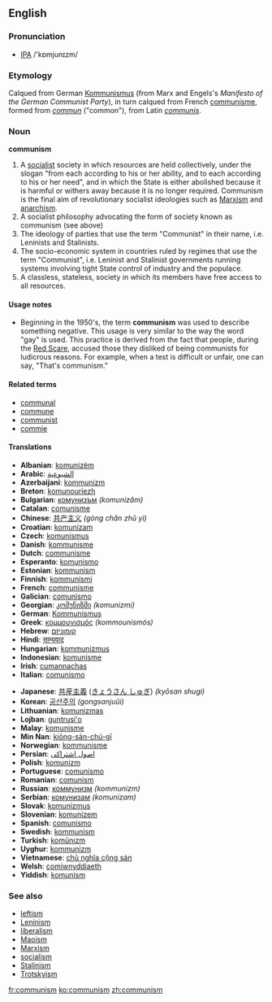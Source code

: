 ==English==
===Pronunciation===
* [[IPA]] /'kɒmjunɪzm/
===Etymology===
Calqued from German [[Kommunismus]] (from Marx and Engels's ''Manifesto of the German Communist Party''), in turn calqued from French [[communisme]], formed from ''[[commun]]'' ("common"), from Latin ''[[communis]]''.

===Noun===
'''communism'''
#A [[socialist]] society in which resources are held collectively, under the slogan "from each according to his or her ability, and to each according to his or her need", and in which the State is either abolished because it is harmful or withers away because it is no longer required.  Communism is the final aim of revolutionary socialist ideologies such as [[Marxism]] and [[anarchism]].
#A socialist philosophy advocating the form of society known as communism (see above)
#The ideology of parties that use the term "Communist" in their name, i.e. Leninists and Stalinists.
#The socio-economic system in countries ruled by regimes that use the term "Communist", i.e. Leninist and Stalinist governments running systems involving tight State control of industry and the populace.
#A classless, stateless, society in which its members have free access to all resources.

====Usage notes====
*Beginning in the 1950's, the term '''communism''' was used to describe something negative. This usage is very similar to the way the word "gay" is used. This practice is derived from the fact that people, during the [[Wikipedia:Red Scare|Red Scare]], accused those they disliked of being communists for ludicrous reasons. For example, when a test is difficult or unfair, one can say, "That's communism."

====Related terms====
*[[communal]]
*[[commune]]
*[[communist]]
*[[commie]]

====Translations====
{{top}}<!--languages from A to I go here-->
*'''Albanian''': [[komunizëm]]
*'''Arabic''': [[الشيوعية]]
*'''Azerbaijani''': [[kommunizm]]
*'''Breton''': [[komunouriezh]]
*'''Bulgarian''': [[комунизъм]] ''(komunizăm)''
*'''Catalan''': [[comunisme]]
*'''Chinese''': [[共产主义]] ''(gòng chǎn zhǔ yì)''
*'''Croatian''': [[komunizam]]
*'''Czech''': [[komunismus]]
*'''Danish''': [[kommunisme]]
*'''Dutch''': [[communisme]]
*'''Esperanto''': [[komunismo]]
*'''Estonian''': [[kommunism]]
*'''Finnish''': [[kommunismi]]
*'''French''': [[communisme]]
*'''Galician''': [[comunismo]]
*'''Georgian''': [[კომუნიზმი]] ''(komunizmi)''
*'''German''': [[Kommunismus]]
*'''Greek''': [[κομμουνισμός]] ''(kommounismós)''
*'''Hebrew''': [[קומוניזם]]
*'''Hindi''': [[साम्यवाद]]
*'''Hungarian''': [[kommunizmus]]
*'''Indonesian''': [[komunisme]]
*'''Irish''': [[cumannachas]]
*'''Italian''': [[comunismo]]
{{mid}}<!--languages from J to Z go here-->
*'''Japanese''': [[共産主義]] ([[きょうさん しゅぎ]]) ''(kyōsan shugi)''
*'''Korean''': [[공산주의]] ''(gongsanjuŭi)''
*'''Lithuanian''': [[komunizmas]]
*'''Lojban''': [[guntrusi'o]]
*'''Malay''': [[komunisme]]
*'''Min Nan''': [[kiōng-sán-chú-gī]]
*'''Norwegian''': [[kommunisme]]
*'''Persian''': [[اصول اشتراكى]]
*'''Polish''': [[komunizm]]
*'''Portuguese''': [[comunismo]]
*'''Romanian''': [[comunism]]
*'''Russian''': [[коммунизм]] ''(kommunizm)''
*'''Serbian''': [[комунизам]] ''(komunizam)''
*'''Slovak''': [[komunizmus]]
*'''Slovenian''': [[komunizem]]
*'''Spanish''': [[comunismo]]
*'''Swedish''': [[kommunism]]
*'''Turkish''': [[komünızm]]
*'''Uyghur''': [[kommunizm]]
*'''Vietnamese''': [[chủ nghĩa cộng sản]]
*'''Welsh''': [[comiwnyddiaeth]]
*'''Yiddish''': [[komunism]]
{{bottom}}

===See also===
*[[leftism]]
*[[Leninism]]
*[[liberalism]]
*[[Maoism]]
*[[Marxism]]
*[[socialism]]
*[[Stalinism]]
*[[Trotskyism]]

[[fr:communism]]
[[ko:communism]]
[[zh:communism]]